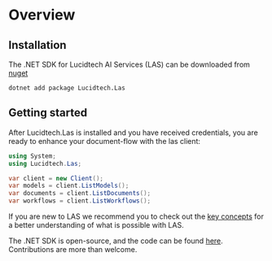 # Overview

## Installation
The .NET SDK for Lucidtech AI Services (LAS) can be downloaded from
[nuget](https://www.nuget.org/packages/Lucidtech.Las)

```commandline
dotnet add package Lucidtech.Las
```


## Getting started
After Lucidtech.Las is installed and you have received credentials,
you are ready to enhance your document-flow with the las client:
```cs
using System;
using Lucidtech.Las;

var client = new Client();
var models = client.ListModels();
var documents = client.ListDocuments();
var workflows = client.ListWorkflows();
```
If you are new to LAS we recommend you to check out the [key concepts](../../concepts/models.mdx)
for a better understanding of what is possible with LAS.

The .NET SDK is open-source, and the code can be found [here](https://github.com/LucidtechAI/las-sdk-net).
Contributions are more than welcome.
